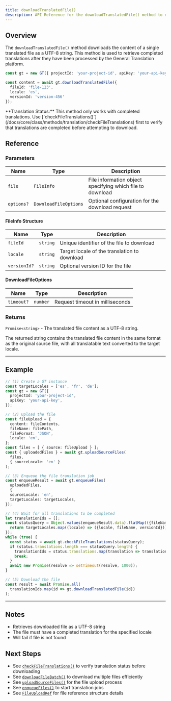 ```yaml
---
title: downloadTranslatedFile()
description: API Reference for the downloadTranslatedFile() method to download completed translation files
---
```


## Overview

The `downloadTranslatedFile()` method downloads the content of a single translated file as a UTF-8 string.
This method is used to retrieve completed translations after they have been processed by the General Translation platform.

```typescript
const gt = new GT({ projectId: 'your-project-id', apiKey: 'your-api-key' });

const content = await gt.downloadTranslatedFile({
  fileId: 'file-123',
  locale: 'es',
  versionId: 'version-456'
});
```

<Callout>
  **Translation Status:**
  This method only works with completed translations.
  Use [`checkFileTranslations()`](/docs/core/class/methods/translation/checkFileTranslations) first to verify that translations are completed before attempting to download.
</Callout>

## Reference

### Parameters

| Name | Type | Description |
|------|------|-------------|
| `file` | `FileInfo` | File information object specifying which file to download |
| `options?` | `DownloadFileOptions` | Optional configuration for the download request |

#### FileInfo Structure

| Name | Type | Description |
|------|------|-------------|
| `fileId` | `string` | Unique identifier of the file to download |
| `locale` | `string` | Target locale of the translation to download |
| `versionId?` | `string` | Optional version ID for the file |

#### DownloadFileOptions

| Name | Type | Description |
|------|------|-------------|
| `timeout?` | `number` | Request timeout in milliseconds |

### Returns

`Promise<string>` - The translated file content as a UTF-8 string.

The returned string contains the translated file content in the same format as the original source file, with all translatable text converted to the target locale.

---

## Example

```typescript title="index.ts" copy
// (1) Create a GT instance
const targetLocales = ['es', 'fr', 'de'];
const gt = new GT({
  projectId: 'your-project-id',
  apiKey: 'your-api-key',
});

// (2) Upload the file
const fileUpload = {
  content: fileContents,
  fileName: filePath,
  fileFormat: 'JSON',
  locale: 'en',
};
const files = [ { source: fileUpload } ];
const { uploadedFiles } = await gt.uploadSourceFiles(
  files,
  { sourceLocale: 'en' }
);

// (3) Enqueue the file translation job
const enqueueResult = await gt.enqueueFiles(
  uploadedFiles,
  {
  sourceLocale: 'en',
  targetLocales: targetLocales,
});

// (4) Wait for all translations to be completed
let translationIds = [];
const statusQuery = Object.values(enqueueResult.data).flatMap(({fileName, versionId}) => {
  return targetLocales.map((locale) => ({locale, fileName, versionId}));
});
while (true) {
  const status = await gt.checkFileTranslations(statusQuery);
  if (status.translations.length === statusQuery.length) {
    translationIds = status.translations.map(translation => translation.id);
    break;
  }
  await new Promise(resolve => setTimeout(resolve, 1000));
}

// (5) Download the file
const result = await Promise.all(
  translationIds.map(id => gt.downloadTranslatedFile(id))
);

```


---

## Notes

* Retrieves downloaded file as a UTF-8 string
* The file must have a completed translation for the specified locale
* Will fail if file is not found

## Next Steps

* See [`checkFileTranslations()`](/docs/core/class/methods/translation/checkFileTranslations) to verify translation status before downloading
* See [`downloadFileBatch()`](/docs/core/class/methods/translation/downloadFileBatch) to download multiple files efficiently
* See [`uploadSourceFiles()`](/docs/core/class/methods/translation/uploadSourceFiles) for the file upload process
* See [`enqueueFiles()`](/docs/core/class/methods/translation/enqueueFiles) to start translation jobs
* See [`FileUploadRef`](/docs/core/types/FileUploadRef) for file reference structure details